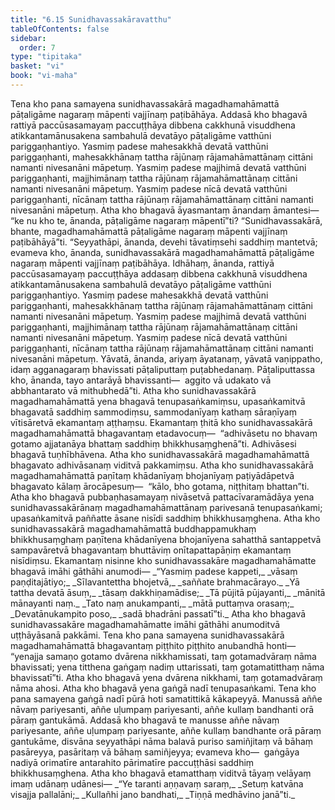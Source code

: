 ```yaml
---
title: "6.15 Sunidhavassakāravatthu"
tableOfContents: false
sidebar:
  order: 7
type: "tipitaka"
basket: "vi"
book: "vi-maha"
---
```



<DynamicBreadcrumb />

<Division number="286" book="vi-maha" bookNo="3" page="323">

<Paragraph number="1297" book="vi-maha">
Tena kho pana samayena sunidhavassakārā magadhamahāmattā pāṭaligāme nagaraṃ māpenti vajjīnaṃ paṭibāhāya. Addasā kho bhagavā rattiyā paccūsasamayaṃ paccuṭṭhāya dibbena cakkhunā visuddhena atikkantamānusakena sambahulā devatāyo pāṭaligāme vatthūni pariggaṇhantiyo. Yasmiṃ padese mahesakkhā devatā vatthūni pariggaṇhanti, mahesakkhānaṃ tattha rājūnaṃ rājamahāmattānaṃ cittāni namanti nivesanāni māpetuṃ. Yasmiṃ padese majjhimā devatā vatthūni pariggaṇhanti, majjhimānaṃ tattha rājūnaṃ rājamahāmattānaṃ cittāni namanti nivesanāni māpetuṃ. Yasmiṃ padese nīcā devatā vatthūni pariggaṇhanti, nīcānaṃ tattha rājūnaṃ rājamahāmattānaṃ cittāni namanti nivesanāni māpetuṃ.
</Paragraph>

<Paragraph number="1298" book="vi-maha">
Atha kho bhagavā āyasmantaṃ ānandaṃ āmantesi—  “ke nu kho te, ānanda, pāṭaligāme nagaraṃ māpentī”ti? “Sunidhavassakārā, bhante, magadhamahāmattā pāṭaligāme nagaraṃ māpenti vajjīnaṃ paṭibāhāyā”ti. “Seyyathāpi, ānanda, devehi tāvatiṃsehi saddhiṃ mantetvā; evameva kho, ānanda, sunidhavassakārā magadhamahāmattā pāṭaligāme nagaraṃ māpenti vajjīnaṃ paṭibāhāya. Idhāhaṃ, ānanda, rattiyā paccūsasamayaṃ paccuṭṭhāya addasaṃ dibbena cakkhunā visuddhena atikkantamānusakena sambahulā devatāyo pāṭaligāme vatthūni pariggaṇhantiyo. Yasmiṃ padese mahesakkhā devatā vatthūni pariggaṇhanti, mahesakkhānaṃ tattha rājūnaṃ rājamahāmattānaṃ cittāni namanti nivesanāni māpetuṃ. Yasmiṃ padese majjhimā devatā vatthūni pariggaṇhanti, majjhimānaṃ tattha rājūnaṃ rājamahāmattānaṃ cittāni namanti nivesanāni māpetuṃ. Yasmiṃ padese nīcā devatā vatthūni pariggaṇhanti, nīcānaṃ tattha rājūnaṃ rājamahāmattānaṃ cittāni namanti nivesanāni māpetuṃ. Yāvatā, ānanda, ariyaṃ āyatanaṃ, yāvatā vaṇippatho, idaṃ agganagaraṃ bhavissati pāṭaliputtaṃ puṭabhedanaṃ. Pāṭaliputtassa kho, ānanda, tayo antarāyā bhavissanti—  aggito vā udakato vā abbhantarato vā mithubhedā”ti.
</Paragraph>

<Paragraph number="1299" book="vi-maha">
Atha kho sunidhavassakārā magadhamahāmattā yena bhagavā tenupasaṅkamiṃsu, upasaṅkamitvā bhagavatā saddhiṃ sammodiṃsu, sammodanīyaṃ kathaṃ sāraṇīyaṃ vītisāretvā ekamantaṃ aṭṭhaṃsu. Ekamantaṃ ṭhitā kho sunidhavassakārā magadhamahāmattā bhagavantaṃ etadavocuṃ—  “adhivāsetu no bhavaṃ gotamo ajjatanāya bhattaṃ saddhiṃ bhikkhusaṃghenā”ti. Adhivāsesi bhagavā tuṇhībhāvena. Atha kho sunidhavassakārā magadhamahāmattā bhagavato adhivāsanaṃ viditvā pakkamiṃsu. Atha kho sunidhavassakārā magadhamahāmattā paṇītaṃ khādanīyaṃ bhojanīyaṃ paṭiyādāpetvā bhagavato kālaṃ ārocāpesuṃ—  “kālo, bho gotama, niṭṭhitaṃ bhattan”ti. Atha kho bhagavā pubbaṇhasamayaṃ nivāsetvā pattacīvaramādāya yena sunidhavassakārānaṃ magadhamahāmattānaṃ parivesanā tenupasaṅkami; upasaṅkamitvā paññatte āsane nisīdi saddhiṃ bhikkhusaṃghena. Atha kho sunidhavassakārā magadhamahāmattā buddhappamukhaṃ bhikkhusaṃghaṃ paṇītena khādanīyena bhojanīyena sahatthā santappetvā sampavāretvā bhagavantaṃ bhuttāviṃ onītapattapāṇiṃ ekamantaṃ nisīdiṃsu. Ekamantaṃ nisinne kho sunidhavassakāre magadhamahāmatte bhagavā imāhi gāthāhi anumodi—
</Paragraph>

<Paragraph number="1300" type="verses" book="vi-maha">
_“Yasmiṃ padese kappeti,_  
_vāsaṃ paṇḍitajātiyo;_  
_Sīlavantettha bhojetvā,_  
_saññate brahmacārayo._  

</Paragraph>

<Paragraph number="1301" type="verses" book="vi-maha">
_Yā tattha devatā āsuṃ,_  
_tāsaṃ dakkhiṇamādise;_  
_Tā pūjitā pūjayanti,_  
_mānitā mānayanti naṃ._  

</Paragraph>

<Paragraph number="1302" type="verses" book="vi-maha">
_Tato naṃ anukampanti,_  
_mātā puttaṃva orasaṃ;_  
_Devatānukampito poso,_  
_sadā bhadrāni passatī”ti._  

</Paragraph>

<Paragraph number="1303" book="vi-maha">
Atha kho bhagavā sunidhavassakāre magadhamahāmatte imāhi gāthāhi anumoditvā uṭṭhāyāsanā pakkāmi.
</Paragraph>

<Paragraph number="1304" book="vi-maha">
Tena kho pana samayena sunidhavassakārā magadhamahāmattā bhagavantaṃ piṭṭhito piṭṭhito anubandhā honti—  “yenajja samaṇo gotamo dvārena nikkhamissati, taṃ gotamadvāraṃ nāma bhavissati; yena titthena gaṅgaṃ nadiṃ uttarissati, taṃ gotamatitthaṃ nāma bhavissatī”ti.
</Paragraph>

<Paragraph number="1305" book="vi-maha">
Atha kho bhagavā yena dvārena nikkhami, taṃ gotamadvāraṃ nāma ahosi. Atha kho bhagavā yena gaṅgā nadī tenupasaṅkami. Tena kho pana samayena gaṅgā nadī pūrā hoti samatittikā kākapeyyā. Manussā aññe nāvaṃ pariyesanti, aññe uḷumpaṃ pariyesanti, aññe kullaṃ bandhanti orā pāraṃ gantukāmā.
</Paragraph>

<Paragraph number="1306" book="vi-maha">
Addasā kho bhagavā te manusse aññe nāvaṃ pariyesante, aññe uḷumpaṃ pariyesante, aññe kullaṃ bandhante orā pāraṃ gantukāme, disvāna seyyathāpi nāma balavā puriso samiñjitaṃ vā bāhaṃ pasāreyya, pasāritaṃ vā bāhaṃ samiñjeyya; evameva kho—  gaṅgāya nadiyā orimatīre antarahito pārimatīre paccuṭṭhāsi saddhiṃ bhikkhusaṃghena.
</Paragraph>

<Paragraph number="1307" book="vi-maha">
Atha kho bhagavā etamatthaṃ viditvā tāyaṃ velāyaṃ imaṃ udānaṃ udānesi—
</Paragraph>

<Paragraph number="1308" type="verses" book="vi-maha">
_“Ye taranti aṇṇavaṃ saraṃ,_  
_Setuṃ katvāna visajja pallalāni;_  
_Kullañhi jano bandhati,_  
_Tiṇṇā medhāvino janā”ti._
</Paragraph>
</Division>